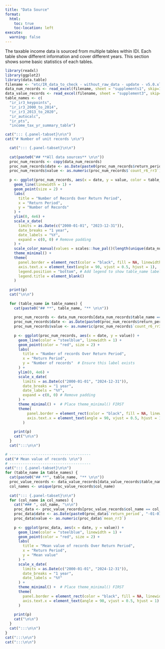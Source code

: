 ```yaml
---
title: "Data Source"
format: 
  html:
    toc: true
    toc-location: left
execute:
  warning: false
---
```


The taxable income data is sourced from multiple tables within IDI. Each table show different information and cover different years. This section shows some basic statistics of each tables.

```r
library(readxl)
library(ggplot2)
library(data.table)
filename <- "etc/IR_data_to_check - without_raw_data - update - v5.0.xlsx"
data_num_records <- read_excel(filename, sheet = "supplements1", skip=1)
data_value_records <- read_excel(filename, sheet = "supplement3", skip=1)
table_names <- c(
  "ir_ir3_keypoints", 
  "ir_ir3_2000_to_2014", 
  "ir_ir3_2013_to_2020", 
  "ir_autocalc", 
  "ir_pts",
  "income_tax_yr_summary_table")
```

```r

cat("::: {.panel-tabset}\n\n")
cat("# Number of unit records \n\n")

  cat("::: {.panel-tabset}\n\n")
  
  cat(paste0("## **All data sources** \n\n"))
  proc_num_records <- copy(data_num_records)
  proc_num_records$date <- as.Date(paste0(proc_num_records$return_period, "-01-01"))
  proc_num_records$value <- as.numeric(proc_num_records$`count_r6_rr3`)
  
  p <- ggplot(proc_num_records, aes(x = date, y = value, color = table_name, group = table_name)) +
    geom_line(linewidth = 1) +
    geom_point(size = 2) +
    labs(
      title = "Number of Records Over Return Period",
      x = "Return Period",
      y = "Number of Records"
    ) +
    ylim(0, 4e6) +
    scale_x_date(
      limits = as.Date(c("2000-01-01", "2023-12-31")),
      date_breaks = "1 year",
      date_labels = "%Y",
      expand = c(0, 0) # Remove padding
    ) +
    scale_color_manual(values = scales::hue_pal()(length(unique(data_num_records$table_name)))) + # Assign distinct colors
    theme_minimal() +
    theme(
      panel.border = element_rect(color = "black", fill = NA, linewidth = 1.5),
      axis.text.x = element_text(angle = 90, vjust = 0.5, hjust = 1),
      legend.position = "bottom", # Add legend to show table_name labels
      legend.title = element_blank()
    )
  
  print(p)
  cat("\n\n")
    
  for (table_name in table_names) {
    cat(paste0("## **", table_name, "** \n\n")) 
    
    proc_num_records <- data_num_records[data_num_records$table_name == table_name, ]
    proc_num_records$date <- as.Date(paste0(proc_num_records$return_period, "-01-01"))
    proc_num_records$value <- as.numeric(proc_num_records$`count_r6_rr3`)
    
    p <- ggplot(proc_num_records, aes(x = date, y = value)) +
      geom_line(color = "steelblue", linewidth = 1) +
      geom_point(color = "red", size = 2) +
      labs(
        title = "Number of records Over Return Period",
        x = "Return Period",
        y = "Number of records"  # Ensure this label exists
      ) +
      ylim(0, 4e6) +
      scale_x_date(
        limits = as.Date(c("2000-01-01", "2024-12-31")),
        date_breaks = "1 year",
        date_labels = "%Y",
        expand = c(0, 0) # Remove padding
      ) +
      theme_minimal() +  # Place theme_minimal() FIRST
      theme(
          panel.border = element_rect(color = "black", fill = NA, linewidth = 1.5),
          axis.text.x = element_text(angle = 90, vjust = 0.5, hjust = 1)  # Rotate x-tick labels
        )
    
    print(p)
    cat("\n\n")
  }
  cat(":::\n\n")

# -------------------------------------
cat("# Mean value of records \n\n")
# -------------------------------------
cat("::: {.panel-tabset}\n\n")
for (table_name in table_names) {
  cat(paste0("## **", table_name, "** \n\n")) 
  proc_value_records <- data_value_records[data_value_records$table_name == table_name, ]
  col_names <- unique(proc_value_records$col_name)
  
  cat("::: {.panel-tabset}\n\n")
  for (col_name in col_names) {
    cat("### ", col_name, "\n\n")
    proc_data <- proc_value_records[proc_value_records$col_name == col_name, ]
    proc_data$date <- as.Date(paste0(proc_data$`return_period`, "-01-01"))
    proc_data$value <- as.numeric(proc_data$`mean_rr3`)
    
    p <- ggplot(proc_data, aes(x = date, y = value)) +
      geom_line(color = "steelblue", linewidth = 1) +
      geom_point(color = "red", size = 2) +
      labs(
        title = "Mean value of records Over Return Period",
        x = "Return Period",
        y = "Mean value"
      ) +
      scale_x_date(
        limits = as.Date(c("2000-01-01", "2024-12-31")),
        date_breaks = "1 year",
        date_labels = "%Y"
      ) +
      theme_minimal() +  # Place theme_minimal() FIRST
      theme(
        panel.border = element_rect(color = "black", fill = NA, linewidth = 1.5),
        axis.text.x = element_text(angle = 90, vjust = 0.5, hjust = 1)  # Rotate x-tick labels
      )
    
    print(p)
    cat("\n\n")
  }
  cat(":::\n\n")
}
cat(":::\n\n")
cat(":::\n\n")
```

